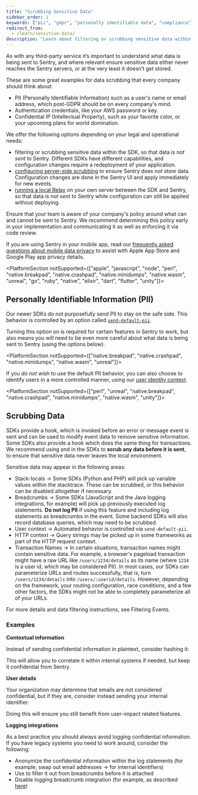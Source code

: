```yaml
---
title: "Scrubbing Sensitive Data"
sidebar_order: 1
keywords: ["pii", "gdpr", "personally identifiable data", "compliance"]
redirect_from:
  - /learn/sensitive-data/
description: "Learn about filtering or scrubbing sensitive data within the SDK, so that data is not sent with the event. You can also configure server-side scrubbing to ensure the data is not stored."
---
```


As with any third-party service it’s important to understand what data is being sent to Sentry, and where relevant ensure sensitive data either never reaches the Sentry servers, or at the very least it doesn’t get stored.

These are some great examples for data scrubbing that every company should think about:

- PII (Personally Identifiable Information) such as a user's name or email address, which post-GDPR should be on every company's mind.
- Authentication credentials, like your AWS password or key.
- Confidential IP (Intellectual Property), such as your favorite color, or your upcoming plans for world domination.

We offer the following options depending on your legal and operational needs:

- filtering or scrubbing sensitive data within the SDK, so that data is _not sent to_ Sentry. Different SDKs have different capabilities, and configuration changes require a redeployment of your application.
- [configuring server-side scrubbing](/product/data-management-settings/scrubbing/server-side-scrubbing/) to ensure Sentry does _not store_ data. Configuration changes are done in the Sentry UI and apply immediately for new events.
- [running a local Relay](/product/relay/) on your own server between the SDK and Sentry, so that data is _not sent to_ Sentry while configuration can still be applied without deploying.

<Note>

Ensure that your team is aware of your company's policy around what can and cannot be sent to Sentry. We recommend determining this policy early in your implementation and communicating it as well as enforcing it via code review.

If you are using Sentry in your mobile app, read our [frequently asked questions about mobile data privacy](/product/security/mobile-privacy/) to assist with Apple App Store and Google Play app privacy details.

</Note>

<PlatformSection notSupported={["apple", "javascript", "node", "perl", "native.breakpad", "native.crashpad", "native.minidumps", "native.wasm", "unreal", "go", "ruby", "native", "elixir", "dart", "flutter", "unity"]}>

## Personally Identifiable Information (PII)

Our newer SDKs do not purposefully send PII to stay on the safe side. This behavior is controlled by an option called [`send-default-pii`](../../configuration/options/#send-default-pii).

Turning this option on is required for certain features in Sentry to work, but also means you will need to be even more careful about what data is being sent to Sentry (using the options below).

</PlatformSection>

<PlatformSection notSupported={["native.breakpad", "native.crashpad", "native.minidumps", "native.wasm", "unreal"]}>

If you _do not_ wish to use the default PII behavior, you can also choose to identify users in a more controlled manner, using our [user identity context](../../enriching-events/identify-user/).

</PlatformSection>

<PlatformSection notSupported={["perl", "unreal", "native.breakpad", "native.crashpad", "native.minidumps", "native.wasm", "unity"]}>

## Scrubbing Data

SDKs provide a <PlatformIdentifier name="before-send" /> hook, which is invoked before an error or message event is sent and can be used to modify event data to remove sensitive information. Some SDKs also provide a <PlatformIdentifier name="before-send-transaction" /> hook which does the same thing for transactions. We recommend using <PlatformIdentifier name="before-send" /> and <PlatformIdentifier name="before-send-transaction" /> in the SDKs to **scrub any data before it is sent**, to ensure that sensitive data never leaves the local environment.

<PlatformContent includePath="configuration/before-send" />

Sensitive data may appear in the following areas:

- Stack-locals → Some SDKs (Python and PHP) will pick up variable values within the stacktrace. These can be scrubbed, or this behavior can be disabled altogether if necessary.
- Breadcrumbs → Some SDKs (JavaScript and the Java logging integrations, for example) will pick up previously executed log statements. **Do not log PII** if using this feature and including log statements as breadcrumbs in the event. Some backend SDKs will also record database queries, which may need to be scrubbed.
- User context → Automated behavior is controlled via `send-default-pii`.
- HTTP context → Query strings may be picked up in some frameworks as part of the HTTP request context.
- Transaction Names → In certain situations, transaction names might contain sensitive data. For example, a browser's pageload transaction might have a raw URL like `/users/1234/details` as its name (where `1234` is a user id, which may be considered PII). In most cases, our SDKs can parameterize URLs and routes successfully, that is, turn `/users/1234/details` into `/users/:userid/details`. However, depending on the framework, your routing configuration, race conditions, and a few other factors, the SDKs might not be able to completely parameterize all of your URLs.

For more details and data filtering instructions, see <PlatformLink to="/configuration/filtering/">Filtering Events</PlatformLink>.

### Examples

**Contextual information**

Instead of sending confidential information in plaintext, consider hashing it:

<PlatformContent includePath="sensitive-data/set-tag" />

This will allow you to correlate it within internal systems if needed, but keep it confidential from Sentry.

**User details**

Your organization may determine that emails are not considered confidential, but if they are, consider instead sending your internal identifier:

<PlatformContent includePath="sensitive-data/set-user" />

Doing this will ensure you still benefit from user-impact related features.

**Logging integrations**

As a best practice you should always avoid logging confidential information. If you have legacy systems you need to work around, consider the following:

- Anonymize the confidential information within the log statements (for example, swap out email addresses -> for internal identifiers)
- Use <PlatformIdentifier name="before-breadcrumb" /> to filter it out from breadcrumbs before it is attached
- Disable logging breadcrumb integration (for example, as described [here](/platforms/javascript/configuration/integrations/default/#breadcrumbs))

</PlatformSection>
